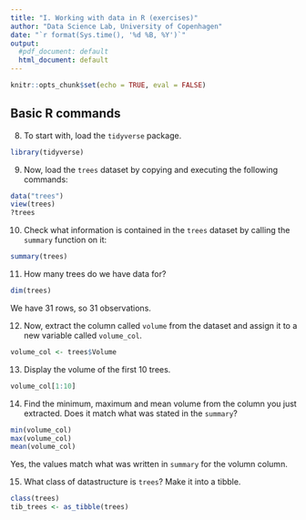 ```yaml
---
title: "I. Working with data in R (exercises)"
author: "Data Science Lab, University of Copenhagen"
date: "`r format(Sys.time(), '%d %B, %Y')`"
output:
  #pdf_document: default
  html_document: default
---
```


```r
knitr::opts_chunk$set(echo = TRUE, eval = FALSE)
```

## Basic R commands

8.  To start with, load the `tidyverse` package.
    
```r
library(tidyverse)
```

9.  Now, load the `trees` dataset by copying and executing the following commands:
    
```r
data("trees")
view(trees)
?trees
```

10.  Check what information is contained in the `trees` dataset by calling the `summary` function on it:
    
```r
summary(trees)
```

11.  How many trees do we have data for?

```r
dim(trees)
```

We have 31 rows, so 31 observations.
    
12.  Now, extract the column called `volume` from the dataset and assign it to a new variable called `volume_col`.

```r
volume_col <- trees$Volume
```

13.  Display the volume of the first 10 trees.

```r
volume_col[1:10]
```
    
14.  Find the minimum, maximum and mean volume from the column you just extracted. Does it match what was stated in the `summary`?

```r
min(volume_col)
max(volume_col)
mean(volume_col)
```

Yes, the values match what was written in `summary` for the volumn column.
    
15.  What class of datastructure is `trees`? Make it into a tibble.
```r
class(trees)
tib_trees <- as_tibble(trees)
```

    
